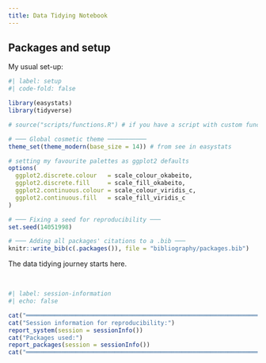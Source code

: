 ```yaml
---
title: Data Tidying Notebook
---
```


::: {.callout-note collapse="true"}
# Packages and setup

My usual set-up:

```r
#| label: setup
#| code-fold: false

library(easystats)
library(tidyverse)

# source("scripts/functions.R") # if you have a script with custom functions

# ─── Global cosmetic theme ───────────
theme_set(theme_modern(base_size = 14)) # from see in easystats

# setting my favourite palettes as ggplot2 defaults
options( 
  ggplot2.discrete.colour   = scale_colour_okabeito,
  ggplot2.discrete.fill     = scale_fill_okabeito,
  ggplot2.continuous.colour = scale_colour_viridis_c,
  ggplot2.continuous.fill   = scale_fill_viridis_c
)

# ─── Fixing a seed for reproducibility ───
set.seed(14051998)

# ─── Adding all packages' citations to a .bib ───
knitr::write_bib(c(.packages()), file = "bibliography/packages.bib")
```
:::

The data tidying journey starts here.

&nbsp;
&nbsp;
&nbsp;

```r
#| label: session-information
#| echo: false

cat("═════════════════════════════════════════════════════════════════════════")
cat("Session information for reproducibility:")
report_system(session = sessionInfo())
cat("Packages used:")
report_packages(session = sessionInfo())
cat("═════════════════════════════════════════════════════════════════════════")
```


